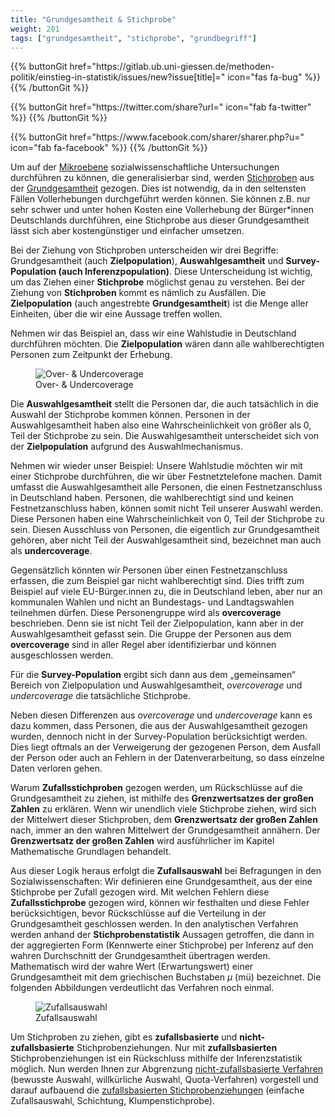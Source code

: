 ```yaml
---
title: "Grundgesamtheit & Stichprobe"
weight: 201
tags: ["grundgesamtheit", "stichprobe", "grundbegriff"]
---
```


{{% buttonGit href=\"https\:\/\/gitlab.ub.uni-giessen.de\/methoden-politik\/einstieg-in-statistik\/issues\/new?issue[title]=\" icon=\"fas fa-bug\" %}} {{% /buttonGit %}} 

{{% buttonGit href=\"https\:\/\/twitter.com\/share?url=\" icon=\"fab fa-twitter\" %}} {{% /buttonGit %}}

{{% buttonGit href=\"https\:\/\/www.facebook.com\/sharer\/sharer.php?u=\" icon=\"fab fa-facebook\" %}} {{% /buttonGit %}}

Um auf der [Mikroebene](../../glossar/mikroebene/index.html) sozialwissenschaftliche Untersuchungen durchführen zu können, die generalisierbar sind, werden [Stichproben](../../glossar/stichprobe/index.html) aus der [Grundgesamtheit](../../glossar/grundgesamtheit/index.html) gezogen. Dies ist notwendig, da in den seltensten Fällen Vollerhebungen durchgeführt werden können. Sie können z.B. nur sehr schwer und unter hohen Kosten eine Vollerhebung der Bürger*innen Deutschlands durchführen, eine Stichprobe aus dieser Grundgesamtheit lässt sich aber kostengünstiger und einfacher umsetzen.

Bei der Ziehung von Stichproben unterscheiden wir drei Begriffe: Grundgesamtheit (auch **Zielpopulation**), **Auswahlgesamtheit** und **Survey-Population (auch Inferenzpopulation)**. Diese Unterscheidung ist wichtig, um das Ziehen einer **Stichprobe** möglichst genau zu verstehen. Bei der Ziehung von **Stichproben** kommt es nämlich zu Ausfällen. Die **Zielpopulation** (auch angestrebte **Grundgesamtheit**) ist die Menge aller Einheiten, über die wir eine Aussage treffen wollen.

Nehmen wir das Beispiel an, dass wir eine Wahlstudie in Deutschland durchführen möchten. Die **Zielpopulation** wären dann alle wahlberechtigten Personen zum Zeitpunkt der Erhebung.

![Over- & Undercoverage](../images/coverage.png)

Die **Auswahlgesamtheit** stellt die Personen dar, die auch tatsächlich in die Auswahl der Stichprobe kommen können. Personen in der Auswahlgesamtheit haben also eine Wahrscheinlichkeit von größer als $0$, Teil der Stichprobe zu sein. Die Auswahlgesamtheit unterscheidet sich von der **Zielpopulation** aufgrund des Auswahlmechanismus.

Nehmen wir wieder unser Beispiel: Unsere Wahlstudie möchten wir mit einer Stichprobe durchführen, die wir über Festnetztelefone machen. Damit umfasst die Auswahlgesamtheit alle Personen, die einen Festnetzanschluss in Deutschland haben. Personen, die wahlberechtigt sind und keinen Festnetzanschluss haben, können somit nicht Teil unserer Auswahl werden. Diese Personen haben eine Wahrscheinlichkeit von $0$, Teil der Stichprobe zu sein. Diesen Ausschluss von Personen, die eigentlich zur Grundgesamtheit gehören, aber nicht Teil der Auswahlgesamtheit sind, bezeichnet man auch als **undercoverage**.

Gegensätzlich könnten wir Personen über einen Festnetzanschluss erfassen, die zum Beispiel gar nicht wahlberechtigt sind. Dies trifft zum Beispiel auf viele EU-Bürger.innen zu, die in Deutschland leben, aber nur an kommunalen Wahlen und nicht an Bundestags- und Landtagswahlen teilnehmen dürfen. Diese Personengruppe wird als **overcoverage** beschrieben. Denn sie ist nicht Teil der Zielpopulation, kann aber in der Auswahlgesamtheit gefasst sein. Die Gruppe der Personen aus dem **overcoverage** sind in aller Regel aber identifizierbar und können ausgeschlossen werden.

Für die **Survey-Population** ergibt sich dann aus dem „gemeinsamen“ Bereich von Zielpopulation und Auswahlgesamtheit, *overcoverage* und *undercoverage* die tatsächliche Stichprobe.

Neben diesen Differenzen aus *overcoverage* und *undercoverage* kann es dazu kommen, dass Personen, die aus der Auswahlgesamtheit gezogen wurden, dennoch nicht in der Survey-Population berücksichtigt werden. Dies liegt oftmals an der Verweigerung der gezogenen Person, dem Ausfall der Person oder auch an Fehlern in der Datenverarbeitung, so dass einzelne Daten verloren gehen.

Warum **Zufallsstichproben** gezogen werden, um Rückschlüsse auf die Grundgesamtheit zu ziehen, ist mithilfe des **Grenzwertsatzes der großen Zahlen** zu erklären. Wenn wir unendlich viele Stichprobe ziehen, wird sich der Mittelwert dieser Stichproben, dem **Grenzwertsatz der großen Zahlen** nach, immer an den wahren Mittelwert der Grundgesamtheit annähern. Der **Grenzwertsatz der großen Zahlen** wird ausführlicher im Kapitel Mathematische Grundlagen behandelt.

Aus dieser Logik heraus erfolgt die **Zufallsauswahl** bei Befragungen in den Sozialwissenschaften: Wir definieren eine Grundgesamtheit, aus der eine Stichprobe per Zufall gezogen wird. Mit welchen Fehlern diese **Zufallsstichprobe** gezogen wird, können wir festhalten und diese Fehler berücksichtigen, bevor Rückschlüsse auf die Verteilung in der Grundgesamtheit geschlossen werden. In den analytischen Verfahren werden anhand der **Stichprobenstatistik** Aussagen getroffen, die dann in der aggregierten Form (Kennwerte einer Stichprobe) per Inferenz auf den wahren Durchschnitt der Grundgesamtheit übertragen werden. Mathematisch wird der wahre Wert (Erwartungswert) einer Grundgesamtheit mit dem griechischen Buchstaben $\mu$ (mü) bezeichnet. Die folgenden Abbildungen verdeutlicht das Verfahren noch einmal.

![Zufallsauswahl](../images/zufallsauswahl.png)

Um Stichproben zu ziehen, gibt es **zufallsbasierte** und **nicht-zufallsbasierte** Stichprobenziehungen. Nur mit **zufallsbasierten** Stichprobenziehungen ist ein Rückschluss mithilfe der Inferenzstatistik möglich. Nun werden Ihnen zur Abgrenzung [nicht-zufallsbasierte Verfahren](../../glossar/nichtzufallsgesteuert/index.html) (bewusste Auswahl, willkürliche Auswahl, Quota-Verfahren) vorgestell und darauf aufbauend die [zufallsbasierten Stichprobenziehungen](../../glossar/zufallsstichprobe/index.html) (einfache Zufallsauswahl, Schichtung, Klumpenstichprobe).
